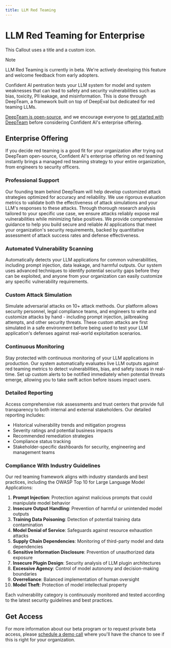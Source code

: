 ```yaml
---
title: LLM Red Teaming
---
```


# LLM Red Teaming for Enterprise


<CustomBanner></CustomBanner>

<Tip title="Example Callout" icon="leaf">
This Callout uses a title and a custom icon. 
</Tip>

> [!NOTE]
>
> LLM Red Teaming is currently in beta. We're actively developing this feature and welcome feedback from early adopters.

Confident AI pentration tests your LLM system for model and system weaknesses that can lead to safety and security vulnerabilities such as bias, toxicity, PII leakage, and misinformation. This is done through DeepTeam, a framework built on top of DeepEval but dedicated for red teaming LLMs.

[DeepTeam is open-source](https://github.com/confident-ai/deepteam), and we encourage everyone to [get started with DeepTeam](https://trydeepteam.com) before considering Confident AI's enterprise offering.

## Enterprise Offering

If you decide red teaming is a good fit for your organization after trying out DeepTeam open-source, Confident AI's enterprise offering on red teaming instantly brings a managed red teaming strategy to your entire organization, from engineers to security officers.

### Professional Support

Our founding team behind DeepTeam will help develop customized attack strategies optimized for accuracy and reliability. We use rigorous evaluation metrics to validate both the effectiveness of attack simulations and your LLM's responses to these attacks. Through thorough research analysis tailored to your specific use case, we ensure attacks reliably expose real vulnerabilities while minimizing false positives. We provide comprehensive guidance to help you build secure and reliable AI applications that meet your organization's security requirements, backed by quantitative assessment of attack success rates and defense effectiveness.

### Automated Vulnerability Scanning

Automatically detects your LLM applications for common vulnerabilities, including prompt injection, data leakage, and harmful outputs. Our system uses advanced techniques to identify potential security gaps before they can be exploited, and anyone from your organization can easily customize any specific vulnerability requirements.

### Custom Attack Simulation

Simulate adversarial attacks on 10+ attack methods. Our platform allows security personnel, legal compliance teams, and engineers to write and customize attacks by hand - including prompt injection, jailbreaking attempts, and other security threats. These custom attacks are first simulated in a safe environment before being used to test your LLM application's defenses against real-world exploitation scenarios.

### Continuous Monitoring

Stay protected with continuous monitoring of your LLM applications in production. Our system automatically evaluates live LLM outputs against red teaming metrics to detect vulnerabilities, bias, and safety issues in real-time. Set up custom alerts to be notified immediately when potential threats emerge, allowing you to take swift action before issues impact users.

### Detailed Reporting

Access comprehensive risk assessments and trust centers that provide full transparency to both internal and external stakeholders. Our detailed reporting includes:

- Historical vulnerability trends and mitigation progress
- Severity ratings and potential business impacts
- Recommended remediation strategies
- Compliance status tracking
- Stakeholder-specific dashboards for security, engineering and management teams

### Compliance With Industry Guidelines

Our red teaming framework aligns with industry standards and best practices, including the OWASP Top 10 for Large Language Model Applications:

1. **Prompt Injection**: Protection against malicious prompts that could manipulate model behavior
2. **Insecure Output Handling**: Prevention of harmful or unintended model outputs
3. **Training Data Poisoning**: Detection of potential training data contamination
4. **Model Denial of Service**: Safeguards against resource exhaustion attacks
5. **Supply Chain Dependencies**: Monitoring of third-party model and data dependencies
6. **Sensitive Information Disclosure**: Prevention of unauthorized data exposure
7. **Insecure Plugin Design**: Security analysis of LLM plugin architectures
8. **Excessive Agency**: Control of model autonomy and decision-making boundaries
9. **Overreliance**: Balanced implementation of human oversight
10. **Model Theft**: Protection of model intellectual property

Each vulnerability category is continuously monitored and tested according to the latest security guidelines and best practices.

## Get Access

For more information about our beta program or to request private beta access, please [schedule a demo call](https://calendly.com/d/cqbp-t88-y4j/confident-ai-intro-call) where you'll have the chance to see if this is right for your organization.
